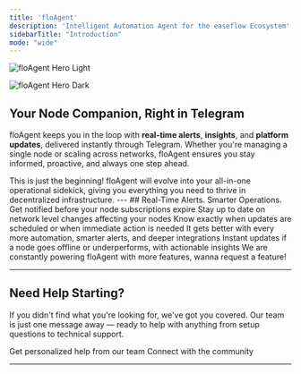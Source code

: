 ```yaml
---
title: 'floAgent'
description: 'Intelligent Automation Agent for the easeflow Ecosystem'
sidebarTitle: "Introduction"
mode: "wide"
---
```


<img
  className="block dark:hidden"
  src="/images/easeflow-floAgent-cover.png"
  alt="floAgent Hero Light"
/>

<img
  className="hidden dark:block"
  src="/images/easeflow-floAgent-cover.png"
  alt="floAgent Hero Dark"
/>

## Your Node Companion, Right in Telegram

floAgent keeps you in the loop with **real-time alerts**, **insights**, and **platform updates**, delivered instantly through Telegram. Whether you're managing a single node or scaling across networks, floAgent ensures you stay informed, proactive, and always one step ahead.

<Note>
This is just the beginning! floAgent will evolve into your all-in-one operational sidekick, giving you everything you need to thrive in decentralized infrastructure.
</Note>
---
## Real-Time Alerts. Smarter Operations.

<Tabs>
  <Tab title="Real-Time Intelligence">
    <CardGroup cols={2}>
      <Card title="Renewal Alerts" icon="bell">
        Get notified before your node subscriptions expire
      </Card>
      <Card title="Project-Level News" icon="newspaper">
        Stay up to date on network level changes affecting your nodes
      </Card>
    </CardGroup>
  </Tab>
  
  <Tab title="Network Intelligence">
    <CardGroup cols={2}>
      <Card title="Maintenance Notices" icon="wrench">
        Know exactly when updates are scheduled or when immediate action is needed
      </Card>
      <Card title="Platform Updates" icon="megaphone">
        It gets better with every more automation, smarter alerts, and deeper integrations
      </Card>
    </CardGroup>
  </Tab>
  
  <Tab title="Future Features">
    <CardGroup cols={2}>
      <Card title="Performance Monitoring" icon="chart-line">
        Instant updates if a node goes offline or underperforms, with actionable insights
      </Card>
      <Card title="Constantly Evolving" icon="robot">
        We are constantly powering floAgent with more features, wanna request a feature!
      </Card>
    </CardGroup>
  </Tab>
</Tabs>

---

## Need Help Starting?

If you didn't find what you're looking for, we've got you covered. Our team is just one message away — ready to help with anything from setup questions to technical support.

<CardGroup cols={2}>
  <Card title="Open Support Ticket" icon="rectangle-stack" href="https://discord.com/channels/1217243890352914552/1220638161407836241">
    Get personalized help from our team
  </Card>
  <Card title="Join Discord" icon="message-circle" href="https://discord.com/invite/JDkD4EaqcZ">
    Connect with the community
  </Card>
</CardGroup>

---